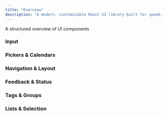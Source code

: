 ```yaml
---
title: "Overview"
description: "A modern, customizable React UI library built for speed, accessibility, and beautiful design."
---
```


A structured overview of UI components

### Input

<div className="grid grid-cols-1 gap-3 md:grid-cols-3">
  <ComponentCard title="Button" slug="button/demo" />
  <ComponentCard title="Checkbox" slug="checkbox/demo" />
  <ComponentCard title="Checkbox Group" slug="checkboxGroup/demo" scale={0.6} />
  <ComponentCard title="Chip" slug="chip/demo" />
  <ComponentCard title="Color Field" slug="colorField/demo" scale={0.6} />
  <ComponentCard title="Combo Box" slug="comboBox/demo" scale={0.6} />
  <ComponentCard title="Date Field" slug="dateField/demo" scale={0.6} />
  <ComponentCard title="Number Field" slug="numberField/demo" scale={0.6} />
  <ComponentCard title="Radio Group" slug="radioGroup/demo" scale={0.6} />
  <ComponentCard title="Range Calendar" slug="rangeCalendar/demo" scale={0.3} />
  <ComponentCard title="Search Field" slug="searchField/demo" scale={0.6} />
  <ComponentCard title="Select" slug="select/demo" scale={0.6} />
  <ComponentCard title="Slider" slug="slider/demo" scale={0.6} />
  <ComponentCard title="Switch" slug="switchComponent/demo" />
  <ComponentCard title="Text Area" slug="textArea/demo" scale={0.6} />
  <ComponentCard title="Text Field" slug="textField/demo" scale={0.6} />
  <ComponentCard title="Time Field" slug="timeField/demo" scale={0.6} />
</div>

### Pickers & Calendars

<div className="grid grid-cols-1 gap-3 md:grid-cols-3">
  <ComponentCard title="Calendar" slug="calendar/demo" scale={0.3} />
  <ComponentCard title="Date Picker" slug="datePicker/demo" scale={0.6} />
  <ComponentCard title="Date Range Picker" slug="dateRangePicker/demo" scale={0.5} />
</div>

### Navigation & Layout

<div className="grid grid-cols-1 gap-3 md:grid-cols-3">
  <ComponentCard title="Accordion" slug="accordion/demo" />
  <ComponentCard title="Menu" slug="menu/demo" />
  <ComponentCard title="Pagination" slug="pagination/demo" scale={0.5} />
  <ComponentCard title="Tabs" slug="tabs/demo" scale={0.3} />
  <ComponentCard title="Separator" slug="separator/demo" scale={0.7} />
</div>

### Feedback & Status

<div className="grid grid-cols-1 gap-3 md:grid-cols-3">
  <ComponentCard title="Badge" slug="badge/demo" />
  <ComponentCard title="Progress Bar" slug="progressBar/demo" scale={0.6} />
  <ComponentCard title="Skeleton" slug="skeleton/demo" scale={0.6} />
  <ComponentCard title="Spinner" slug="spinner/demo" />
  <ComponentCard title="Tooltip" slug="tooltip/demo" />
</div>

### Tags & Groups

<div className="grid grid-cols-1 gap-3 md:grid-cols-3">
  <ComponentCard title="Tag Group" slug="tagGroup/demo" scale={0.6} />
</div>

### Lists & Selection

<div className="grid grid-cols-1 gap-3 md:grid-cols-3">
  <ComponentCard title="List Box" slug="listBox/demo" scale={0.3} />
</div>

